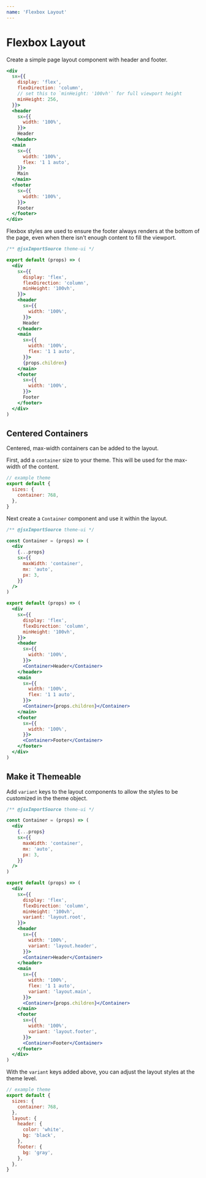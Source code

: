 ```yaml
---
name: 'Flexbox Layout'
---
```


# Flexbox Layout

Create a simple page layout component with header and footer.

```jsx live=true xray=true
<div
  sx={{
    display: 'flex',
    flexDirection: 'column',
    // set this to `minHeight: '100vh'` for full viewport height
    minHeight: 256,
  }}>
  <header
    sx={{
      width: '100%',
    }}>
    Header
  </header>
  <main
    sx={{
      width: '100%',
      flex: '1 1 auto',
    }}>
    Main
  </main>
  <footer
    sx={{
      width: '100%',
    }}>
    Footer
  </footer>
</div>
```

Flexbox styles are used to ensure the footer always renders at the bottom of the page, even when there isn't enough content to fill the viewport.

```jsx
/** @jsxImportSource theme-ui */

export default (props) => (
  <div
    sx={{
      display: 'flex',
      flexDirection: 'column',
      minHeight: '100vh',
    }}>
    <header
      sx={{
        width: '100%',
      }}>
      Header
    </header>
    <main
      sx={{
        width: '100%',
        flex: '1 1 auto',
      }}>
      {props.children}
    </main>
    <footer
      sx={{
        width: '100%',
      }}>
      Footer
    </footer>
  </div>
)
```

## Centered Containers

Centered, max-width containers can be added to the layout.

First, add a `container` size to your theme.
This will be used for the max-width of the content.

```js
// example theme
export default {
  sizes: {
    container: 768,
  },
}
```

Next create a `Container` component and use it within the layout.

```jsx
/** @jsxImportSource theme-ui */

const Container = (props) => (
  <div
    {...props}
    sx={{
      maxWidth: 'container',
      mx: 'auto',
      px: 3,
    }}
  />
)

export default (props) => (
  <div
    sx={{
      display: 'flex',
      flexDirection: 'column',
      minHeight: '100vh',
    }}>
    <header
      sx={{
        width: '100%',
      }}>
      <Container>Header</Container>
    </header>
    <main
      sx={{
        width: '100%',
        flex: '1 1 auto',
      }}>
      <Container>{props.children}</Container>
    </main>
    <footer
      sx={{
        width: '100%',
      }}>
      <Container>Footer</Container>
    </footer>
  </div>
)
```

## Make it Themeable

Add `variant` keys to the layout components to allow the styles to be customized in the theme object.

```jsx
/** @jsxImportSource theme-ui */

const Container = (props) => (
  <div
    {...props}
    sx={{
      maxWidth: 'container',
      mx: 'auto',
      px: 3,
    }}
  />
)

export default (props) => (
  <div
    sx={{
      display: 'flex',
      flexDirection: 'column',
      minHeight: '100vh',
      variant: 'layout.root',
    }}>
    <header
      sx={{
        width: '100%',
        variant: 'layout.header',
      }}>
      <Container>Header</Container>
    </header>
    <main
      sx={{
        width: '100%',
        flex: '1 1 auto',
        variant: 'layout.main',
      }}>
      <Container>{props.children}</Container>
    </main>
    <footer
      sx={{
        width: '100%',
        variant: 'layout.footer',
      }}>
      <Container>Footer</Container>
    </footer>
  </div>
)
```

With the `variant` keys added above, you can adjust the layout styles at the theme level.

```js
// example theme
export default {
  sizes: {
    container: 768,
  },
  layout: {
    header: {
      color: 'white',
      bg: 'black',
    },
    footer: {
      bg: 'gray',
    },
  },
}
```
